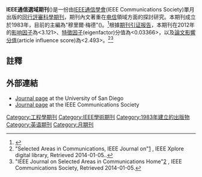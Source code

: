 {{Orphan|time=2016-12-17T10:44:39+00:00}}

{{noteTA
|T=zh-hant:IEEE通信選域期刊; zh-hans:IEEE通信选域杂志
|G1=Mobile Communications
}}
{{Infobox journal
| title = IEEE通信選域期刊<br>({{lang|en|IEEE Journal on Selected Areas in Communications}})
| cover = 
| editor = 穆里爾·梅德
| discipline = [[电信|电信]]
| former_names = 
| abbreviation = {{lang|en|IEEE J. Sel. Area. Comm.}}
| publisher = [[电气电子工程师学会|电气电子工程师学会]]
| country =
| frequency = 月期刊
| history = 1983年-目前
| language = [[英語|英語]]
| openaccess = 
| license = 
| impact = 3.121
| impact-year = 2012
| website = http://www.comsoc.org/jsac/
| link1 = http://ieeexplore.ieee.org/xpl/RecentIssue.jsp?punumber=49
| link1-name = 線上揭取
| link2 = 
| link2-name = 
| JSTOR = 
| OCLC = 311074712
| LCCN = 83643067
| CODEN = ISACEM
| ISSN = 0733-8716
| eISSN = 
}}

'''IEEE通信選域期刊'''({{lang|en|IEEE Journal on Selected Areas in Communications}})是一份由[[IEEE通信學會|IEEE通信學會]](IEEE Communications Society)單月出版的[[同行評審|同行評審]][[科學期刊|科學期刊]]，期刊內文著重在[[电信|电信]]領域方面的探討研究。本期刊成立於1983年，目前的主編為"穆里爾·梅德"({{lang|en|Muriel Médard}})。<ref>{{cite web|url=http://www.comsoc.org/jsac/|title=IEEE Journal on Selected Areas in Communications|publisher=IEEE Communications Society|accessdate=2013-03-08|archive-date=2013-02-27|archive-url=https://web.archive.org/web/20130227082107/http://www.comsoc.org/jsac/|dead-url=no}}</ref>根據[[期刊引证报告|期刊引证报告]]，本期刊在2012年的[[影响因子|影响因子]]為<3.121>、[[特徵因子|特徵因子]](eigenfactor)分值為<0.03366>，以及[[論文影響分值|論文影響分值]](article influence score)為<2.493>。<ref>"Selected Areas in Communications, IEEE Journal on"[http://ieeexplore.ieee.org/xpl/RecentIssue.jsp?reload=true&punumber=49] {{Wayback|url=http://ieeexplore.ieee.org/xpl/RecentIssue.jsp?reload=true&punumber=49 |date=20140106031613 }}, IEEE Xplore digital library, Retrieved 2014-01-05..</ref><ref>"IEEE Journal on Selected Areas in Communications Home"[http://www.comsoc.org/jsac] {{Wayback|url=http://www.comsoc.org/jsac |date=20140106033025 }}, IEEE Communications Society, Retrieved 2014-01-05.</ref>

==註釋==
{{reflist}}

==外部連結==
* [http://www.jsac.ucsd.edu/ Journal page]{{Wayback|url=http://www.jsac.ucsd.edu/ |date=20140106031517 }} at the University of San Diego
* [http://www.comsoc.org/jsac/ Journal page]{{Wayback|url=http://www.comsoc.org/jsac/ |date=20140106033025 }} at the IEEE Communications Society

[[Category:工程學期刊|Category:工程學期刊]]
[[Category:IEEE學術期刊|Category:IEEE學術期刊]]
[[Category:1983年建立的出版物|Category:1983年建立的出版物]]
[[Category:英语期刊|Category:英语期刊]]
[[Category:月期刊|Category:月期刊]]